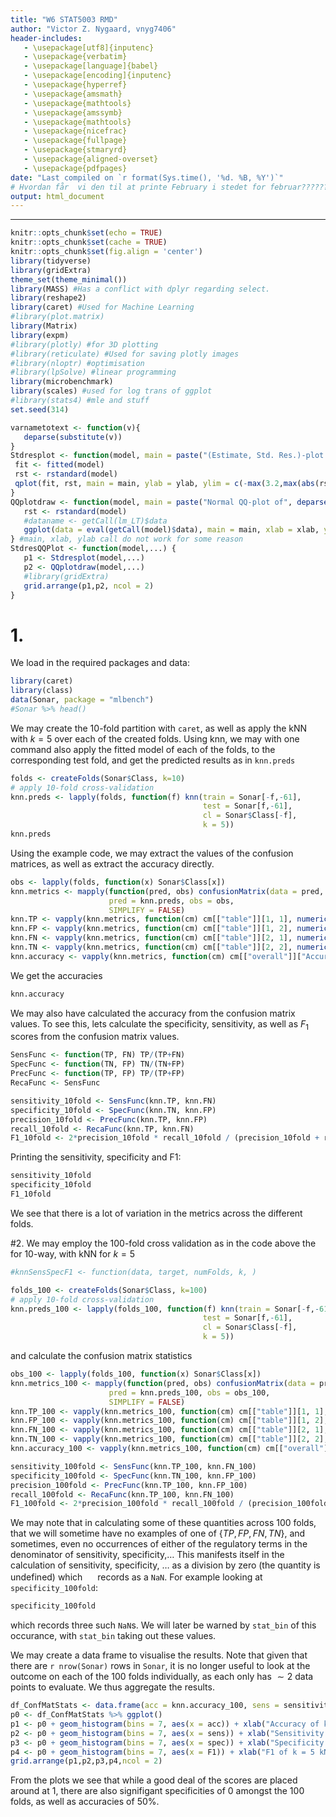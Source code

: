 ```yaml
---
title: "W6 STAT5003 RMD"
author: "Victor Z. Nygaard, vnyg7406"
header-includes:
   - \usepackage[utf8]{inputenc}
   - \usepackage{verbatim}
   - \usepackage[language]{babel}
   - \usepackage[encoding]{inputenc}
   - \usepackage{hyperref}
   - \usepackage{amsmath}
   - \usepackage{mathtools}
   - \usepackage{amssymb}
   - \usepackage{mathtools}
   - \usepackage{nicefrac}
   - \usepackage{fullpage}
   - \usepackage{stmaryrd}
   - \usepackage{aligned-overset}
   - \usepackage{pdfpages}
date: "Last compiled on `r format(Sys.time(), '%d. %B, %Y')`"
# Hvordan får  vi den til at printe February i stedet for februar??????
output: html_document
---
```


------------------------------------------------------------------------

```{=html}
<!-- RMD tips:
1. CTRL+SHIFT+C RMD-comments-out the selected lines, with in a standard HTML comment-out format. 

2. CTRL+ALT+I inserts a new r codechunck

3. Pressing CTRL+SHIFT+ENTER when over a code chunck gives you a preview of the results of the chunck

4. CTRL+SHIFT+K gives you a preview of the entire resulting HTML file.

5. Note the different results of '#HS 1' and 
'# HS 1' (without the '') in the output

6. It is possible to compile regular R-scripts into Rmd files - this is done by pressing CTRL+SHIFT+K while attending any R-script. <<<- Though this apparently doesn't work for HS Problems.R for some reason!?!?!? ->>>

7. Selective use of the echo=c(...) option within code chuncks allows assignment of a variable, to show the assignment in the knitted document, and showing the value of the assignment seamlessly as well - see HS2.3

8. It is possible to include results of R-analysis such as summary statistics in LaTeX-equations in RMD, see HS2.3

9. Adding fig.align="center" to a code chunk centers any figures generated by the chunck.

9.1 note that properties of codechunks seem casesensitive; fig.align="center" centers a figure, but fig.align="Center" (with capital C) doesn't

10. A new subtitle needs a blank line before itself: 
'works:

#### HS 7
'

'doesn't:
blablabla
#### HS 7
'

'doesn't either:
<!-- blablabla ->
#### HS 7
'
11. Pressing F7 when marking, or hovering over a word will spellcheck the word

12. CTRL + - (minus) zooms out, CTRL + + (plus) zooms in

13. CTRL + D Deletes the current line, or current selection of lines

14. THE FOLLOWING SOURCE EDITOR FOLDING METHODS:
14.1 Collapse current fold: ALT + L
14.1.1: Expand current fold: SHIFT + ALT + L
14.2 Collapse "all" subfolds: ALT + O <- !?!! Note that this leaves a small letter 'o' in the text !!?!
14.2.1 Expand "all" subfolds: SHIFT + ALT + O
14.3 Collapse all other folds: ALT + 0 (zero)

15. SHIFT + ALT + J allows you to jump to specific parts of the document

16. Writing a new line with '...' will cause all previous output to be hidden in the knittet document

17. Writing (q<-5) around R code, will both assign and print the code upon assignment 

18. Note that 'attach' only has the scope of the current R-chunck.

19. One way to get pdf printout is to compile a html-printout, and then, in-browser, 'print' the HTML page as a pdf.

20. CTRL + SHIFT + M gives the pipe operator.

21. Pressing CTRL + F3 searches on the selected word.

22. CTRL

23. ALT + SHIFT + DOWN copies a line to below.
-->
```
<!-- ---?--- How do I create a closeable Rmd section, such that I do not have to scroll through the LaTeX commands each time? - !!! Can be done with '-----' through this also creates a line in the knittet document. -->

<!-- How do I publish and share the HTML as a viewable (and linkable) website - this can be done through github? -->

<!-- How can I share R markdown files such that multiple people can edit them at the same time? -->

<!-- Do we need parindent controls as in LaTeX? -->

<!-- Use of the cache function to reduce recompile times -->

<!-- How to close current subsection with a keyboard shortcut? How to close subsubsections,...? - !!!See RMD tip 14!!! -->

<!-- Chunk naming? -->

<!-- How to define variables such that they have scope within their own ## segment? -->

<!-- How do I delete all non-needed variables for each new section in R??? -->

<!-- LaTeX commands -->

\newcommand{\C}{\mathbb{C}}

<!--- Komplekse tal --->

\newcommand{\R}{\mathbb{R}}

<!--- Reelle tal--->

\newcommand{\Q}{\mathbb{Q}}

<!---Rationelle tal--->

\newcommand{\Z}{\mathbb{Z}}

<!---Hele tal--->

\newcommand{\N}{\mathbb{N}}

<!---Naturlige tal--->

\newcommand{\E}{\mathbb{E}}

<!---mean--->

\newcommand{\F}{\mathbb{F}}

<!---Baggrundsrum sigma-alg--->

\newcommand{\B}{\mathbb{B}}

<!---Borel sigma--->

\newcommand{\K}{\mathbb{K}}

<!---Generel field--->

\newcommand{\RB}{\overline{\R}}

<!---Udvidede reelle tal--->

\newcommand{\ms}[1]{\mathscr{#1}}
\newcommand{\mc}[1]{\mathcal{#1}}
\newcommand{\BR}{\mathcal{B}\left(\R\right)}

<!---Borel på Reelle tal -->

\newcommand{\BRB}{\mathcal{B}\left(\RB\right))}

<!---Borel på udvidede reelle tal -->


\newcommand{\mf}[1]{\mathfrak{#1}} 
\newcommand{\mcG}[2]{\mathcal{#1}^1(#2)} 
\newcommand{\mcGG}[4]{\mathcal{#1}_{#3}^{#2}(#4)}
\newcommand{\GMR}{\left(X,\ms{A},\mu\right)}

<!---Generelt målrum -->

\newcommand{\PBS}{\lrp{\Omega,\F, P}}

<!--- Probability background space -->

\newcommand{\RMR}{\left(\R,\BR, \lambda\right)}

<!---Reelt målrum, m. Borel, og lebesgue mål. -->

<!---L_p spaces on [0,1] with m -->


\newcommand{\Lp}[1]{L_{#1}\lrp{\lrs{0,1},m}} 
\newcommand{\mclxy}{\mc{L}\lrp{X,Y}}
<!---Bounded linear functionals from X to Y -->

\newcommand{\mckxy}{\mc{K}\lrp{X,Y}}

<!---Compact Bounded linear functionals from X to Y -->

\newcommand{\mssr}{\ms{S}(\R)}

<!---The Schwartz space on $\R$ -->

<!---Arrows -->

\newcommand{\ra}{\rightarrow}

<!---Konvergens pil højre -->

\newcommand{\nra}{\nrightarrow}

<!---ikke Konvergens pil højre -->

\newcommand{\la}{\leftarrow}

<!---Konv pil venstre -->

\newcommand{\nla}{\nleftarrow}

<!---ikke Konvergens pil venstre -->

\newcommand{\lra}{\leftrightarrow}

<!---højre venstre pil -->

\newcommand{\nlra}{\nleftrightarrow}

<!---ikke højre venstre pil -->

\newcommand{\hra}{\hookrightarrow}

<!---Injektiv  pil højre -->

\newcommand{\Ra}{\Rightarrow}

<!---Implikations pil højre -->

\newcommand{\Lra}{\Leftrightarrow}

<!---Bi-implikations pil -->

\newcommand{\Uda}{\Updownarrow}

<!---Bi-implikations pil (op og ned) -->

\newcommand{\Da}{\Downarrow}

<!---implikations pil (ned) -->

\newcommand{\rhpu}{\rightharpoonup}

<!---Weak convergence in Hilbert spaces -->

<!-- LHS & RHS calculations -->

\newcommand{\swel}{\overset{\swarrow}{=}}

<!---Continue calculation on left hand side with equality -->

\newcommand{\sweq}{\overset{\swarrow}{\equiv}}

<!---Continue calculation on left hand side with equivalence -->

\newcommand{\seel}{\overset{\searrow}{=}}

<!---Continue calculation on right hand side with equality -->

\newcommand{\seeq}{\overset{\searrow}{\equiv}}

<!---Continue calculation on right hand side with equivalence -->

\newcommand{\inse}{\overset{\cdot}{=}}

<!--- Insert values in calculation -->

\newcommand{\eqd}{\overset{d.}{=}}

\newcommand{\PMX}{\mc{P}\left(X\right)}

<!---Potensmængde af X -->

\newcommand{\comp}{\mathsf{c}}

<!---Set compliment -->

\newcommand{\sm}{\setminus}

<!---mængdedifferens -->

<!--- Parenteser --->

\newcommand{\lrp}[1]{\mathopen{}\left({#1}\right)\mathclose{}}

<!-- \left("STUFF"\right) -->

\newcommand{\lrc}[1]{\mathopen{}\left\{{#1}\right\}\mathclose{}}

<!-- \left\{"STUFF"\right\} -->

\newcommand{\lrs}[1]{\mathopen{}\left[{#1}\right]\mathclose{}}

<!-- \left["STUFF"\right] -->

\newcommand{\lrb}[1]{\mathopen{}\left|{#1}\right|\mathclose{}}

<!-- \left|"STUFF"\right| -->

\newcommand{\inner}[2]{\mathopen{}\left\langle #1, #2 \right\rangle\mathclose{}}

<!-- <\left"STUFF1","STUFF2"\right> -->

\newcommand{\norm}[1]{\mathopen{}\left\lVert#1\right\rVert\mathclose{}}

<!-- \left||"STUFF"\right|| -->

\newcommand{\floor}[1]{\lfloor #1 \rfloor}

<!---Floor function --->

\newcommand{\ceil}[1]{\lceil #1 \rceil}

<!---ceil --->

\newcommand{\FFou}[1]{\mc{F}(#1)}

<!---Fourier Transform notation 1 --->

\newcommand{\Fou}[1]{\widehat{#1}}

<!---Fourier Transform notation 2 --->

<!--- Farver --->

\newcommand{\blue}[1]{\textcolor{blue}{{#1}}}

<!--- Turning text blue --->

\newcommand{\red}[1]{\textcolor{red}{{#1}}}

<!--- Turning text red --->

\newcommand{\green}[1]{\textcolor{green}{{#1}}}

<!--- Turning text green --->

\newcommand{\purple}[1]{\textcolor{purple}{{#1}}}

<!--- Turning text purple --->

\newcommand{\cyan}[1]{\textcolor{cyan}{{#1}}}

<!--- Turning text cyan --->

\newcommand{\orange}[1]{\textcolor{orange}{{#1}}}

<!--- Turning text orange --->

<!--- Oversetting bold accents --->


\newcommand{\boldhat}[1]{\mathbf{\hat{\text{$#1$}}}}
\newcommand{\boldbar}[1]{\mathbf{\bar{\text{$#1$}}}}
\newcommand{\boldtilde}[1]{\mathbf{\tilde{\text{$#1$}}}}
\newcommand{\boldcheck}[1]{\mathbf{\check{\text{$#1$}}}}
\newcommand{\indep}{\perp \!\!\! \perp}

<!---independence --->

\newcommand{\colvec}[1]{\begin{pmatrix}{#1}\end{pmatrix}}

<!-- Begin column vector - Doesn't seem to work with non-column vectors...-->

\newcommand{\nd}[2]{\mc{N}\lrp{{#1},{#2}}}

<!-- Normal distribution -->

\newcommand{\dnd}[2]{\sim\mc{N}\lrp{{#1},{#2}}}

<!-- Distributed as Normal distribution -->

\newcommand{\wnd}[3]{\frac{1}{\sqrt{2\pi\cdot {#3}}}e^{-\frac{1}{2}\frac{\lrp{{#1}-{#2}}^2}{{#3}}}}

<!-- With normal density (prob = #1, mean = #2, variance = #3 -->

\newcommand{\wpd}[2]{\frac{{#2}^{{#1}}\cdot e^{-{#2}}}{{#1}\!}}

<!-- With poisson density (prob = #1, mean = #2 -->

\newcommand{\ep}{\varepsilon}

<!-- \newcommand{\Rlogo}{![](R_logo.png){#id .class width=auto height=16px} } <!-- R logo implemented in text -->

<!-- Image insertion alla LaTeX doesn't seem to work too well..., but inserting the above gives the desired effect. -->

<!--???? \declareMathOperator{\SE}{SE} DOESN'T REALLY SEEM TO WORK????-->

<!-- #librar(reshape2) -->

<!-- #librar(lattice) -->

<!-- #librar(hebin) -->

<!-- #librar(xtable) -->

<!-- #librar(splines) -->

<!-- #librar(survival) -->

<!-- #librar(grid) -->

<!-- #librar(lpSolve) -->

<!-- #librar(unit) -->

<!-- #librar(MASS) #NOTE THAT MASS CAN CAUSE CONFLICTS WITH DPLYR OVER SELECT-FUNCTION -->




<!-- # !!!dplyr::select(indNoNA, where(is.numeric)) -->
<!-- indNoNA <- indians %>% drop_na() %>% mutate(across(c(pregnant:insulin,age), as.integer)) -->
<!-- install.packages("ggrepel") -->
<!-- !!! ```{r} -->
<!-- gdf <- -->
<!--   tibble(g = c(1, 1, 2, 3), v1 = 10:13, v2 = 20:23) %>% -->
<!--   group_by(g) -->
<!-- gdf -->

<!-- set.seed(1) -->

<!-- # Outside: 1 normal variate -->
<!-- n <- rnorm(1) -->
<!-- n -->
<!-- gdf %>% mutate(across(v1:v2, ~ .x + n)) -->
<!-- ``` -->

<!-- !!! ```{r} -->
<!-- ? family -->
<!-- ``` -->

<!-- !!! # ```{r} -->
<!-- # ifelse -->
<!-- # ``` -->

<!-- # ```{r} -->
<!-- # df <- df %>% -->
<!-- #   mutate(n = row_number()) %>% #create row number if you dont have one -->
<!-- #   select(n, everything()) # put 'n' at the front of the dataset -->
<!-- # train <- df %>% -->
<!-- #   group_by(var1, var2) %>% #any number of variables you wish to partition by proportionally -->
<!-- #   sample_frac(.7) # '.7' is the proportion of the original df you wish to sample -->
<!-- # test <- anti_join(df, train) # creates test dataframe with those observations not in 'train.' -->
<!-- # ``` -->


<!-- ```{r} -->
<!-- RColorBrewer::brewer.pal(10, "Set1") #but then try with 9 -->
<!-- ``` -->

```r
knitr::opts_chunk$set(echo = TRUE)
knitr::opts_chunk$set(cache = TRUE)
knitr::opts_chunk$set(fig.align = 'center')
library(tidyverse)
library(gridExtra)
theme_set(theme_minimal())
library(MASS) #Has a conflict with dplyr regarding select.
library(reshape2)
library(caret) #Used for Machine Learning
#library(plot.matrix) 
library(Matrix)
library(expm)
#library(plotly) #for 3D plotting
#library(reticulate) #Used for saving plotly images
#library(nloptr) #optimisation
#library(lpSolve) #linear programming
library(microbenchmark)
library(scales) #used for log trans of ggplot
#library(stats4) #mle and stuff
set.seed(314)

varnametotext <- function(v){
   deparse(substitute(v))
}
Stdresplot <- function(model, main = paste("(Estimate, Std. Res.)-plot of", deparse(substitute(model))), ylab ="Standardized residuals", ...) {
 fit <- fitted(model)
 rst <- rstandard(model)
 qplot(fit, rst, main = main, ylab = ylab, ylim = c(-max(3.2,max(abs(rst))), max(3.2,max(abs(rst)))) )+geom_hline(yintercept = 0) #Largest symmetric interval (around 0) of (-3.2,3.2) or (-largest absolute rst, largest absolute rst)
}
QQplotdraw <- function(model, main = paste("Normal QQ-plot of", deparse(substitute(model))), xlab = "Theoretical Quantiles", ylab ="Sample Quantiles", ...) {
   rst <- rstandard(model)
   #dataname <- getCall(lm_LT)$data
   ggplot(data = eval(getCall(model)$data), main = main, xlab = xlab, ylab = ylab) + geom_qq() + geom_qq_line() + aes(sample = rst)
} #main, xlab, ylab call do not work for some reason
StdresQQPlot <- function(model,...) {
   p1 <- Stdresplot(model,...)
   p2 <- QQplotdraw(model,...)
   #library(gridExtra)
   grid.arrange(p1,p2, ncol = 2)
}
```


# 1.
We load in the required packages and data:
```r
library(caret)
library(class)
data(Sonar, package = "mlbench")
#Sonar %>% head()
```

We may create the 10-fold partition with `caret`, as well as apply the kNN with $k = 5$ over each of the created folds. Using knn, we may with one command also apply the fitted model of each of the folds, to the corresponding test fold, and get the predicted results as in `knn.preds`
```r
folds <- createFolds(Sonar$Class, k=10)
# apply 10-fold cross-validation
knn.preds <- lapply(folds, function(f) knn(train = Sonar[-f,-61],
                                           test = Sonar[f,-61],
                                           cl = Sonar$Class[-f],
                                           k = 5))
knn.preds
```

Using the example code, we may extract the values of the confusion matrices, as well as extract the accuracy directly.
```r
obs <- lapply(folds, function(x) Sonar$Class[x])
knn.metrics <- mapply(function(pred, obs) confusionMatrix(data = pred, reference = obs),
                      pred = knn.preds, obs = obs,
                      SIMPLIFY = FALSE)
knn.TP <- vapply(knn.metrics, function(cm) cm[["table"]][1, 1], numeric(1))
knn.FP <- vapply(knn.metrics, function(cm) cm[["table"]][1, 2], numeric(1))
knn.FN <- vapply(knn.metrics, function(cm) cm[["table"]][2, 1], numeric(1))
knn.TN <- vapply(knn.metrics, function(cm) cm[["table"]][2, 2], numeric(1))
knn.accuracy <- vapply(knn.metrics, function(cm) cm[["overall"]]["Accuracy"], numeric(1))
```

We get the accuracies
```r
knn.accuracy
```

We may also have calculated the accuracy from the confusion matrix values. To see this, lets calculate the specificity, sensitivity, as well as $F_1$ scores from the confusion matrix values.
```r
SensFunc <- function(TP, FN) TP/(TP+FN)
SpecFunc <- function(TN, FP) TN/(TN+FP)
PrecFunc <- function(TP, FP) TP/(TP+FP)
RecaFunc <- SensFunc

sensitivity_10fold <- SensFunc(knn.TP, knn.FN)
specificity_10fold <- SpecFunc(knn.TN, knn.FP)
precision_10fold <- PrecFunc(knn.TP, knn.FP)
recall_10fold <- RecaFunc(knn.TP, knn.FN)
F1_10fold <- 2*precision_10fold * recall_10fold / (precision_10fold + recall_10fold)
```
Printing the sensitivity, specificity and F1:
```r
sensitivity_10fold
specificity_10fold
F1_10fold
```

We see that there is a lot of variation in the metrics across the different folds.

#2.
We may employ the $100$-fold cross validation as in the code above the for $10$-way, with kNN for $k = 5$
```r
#knnSensSpecF1 <- function(data, target, numFolds, k, )

folds_100 <- createFolds(Sonar$Class, k=100)
# apply 10-fold cross-validation
knn.preds_100 <- lapply(folds_100, function(f) knn(train = Sonar[-f,-61],
                                           test = Sonar[f,-61],
                                           cl = Sonar$Class[-f],
                                           k = 5))
```

and calculate the confusion matrix statistics
```r
obs_100 <- lapply(folds_100, function(x) Sonar$Class[x])
knn.metrics_100 <- mapply(function(pred, obs) confusionMatrix(data = pred, reference = obs),
                      pred = knn.preds_100, obs = obs_100,
                      SIMPLIFY = FALSE)
knn.TP_100 <- vapply(knn.metrics_100, function(cm) cm[["table"]][1, 1], numeric(1))
knn.FP_100 <- vapply(knn.metrics_100, function(cm) cm[["table"]][1, 2], numeric(1))
knn.FN_100 <- vapply(knn.metrics_100, function(cm) cm[["table"]][2, 1], numeric(1))
knn.TN_100 <- vapply(knn.metrics_100, function(cm) cm[["table"]][2, 2], numeric(1))
knn.accuracy_100 <- vapply(knn.metrics_100, function(cm) cm[["overall"]]["Accuracy"], numeric(1))

sensitivity_100fold <- SensFunc(knn.TP_100, knn.FN_100)
specificity_100fold <- SpecFunc(knn.TN_100, knn.FP_100)
precision_100fold <- PrecFunc(knn.TP_100, knn.FP_100)
recall_100fold <- RecaFunc(knn.TP_100, knn.FN_100)
F1_100fold <- 2*precision_100fold * recall_100fold / (precision_100fold + recall_100fold)
```
We may note that in calculating some of these quantities across $100$ folds, that we will sometime have no examples of one of $\lrc{TP, FP, FN, TN}$, and sometimes, even no occurrences of either of the regulatory terms in the denominator of sensitivity, specificity,...
This manifests itself in the calculation of sensitivity, specificity, ... as a division by zero (the quantity is undefined) which ![](../Data/R_logo.png){#id .class width=auto height=16px} records as a `NaN`. For example looking at `specificity_100fold`: 
```r
specificity_100fold
```
which records three such `NaN`s. We will later be warned by `stat_bin` of this occurance, with `stat_bin` taking out these values.

We may create a data frame to visualise the results. Note that given that there are `r nrow(Sonar)` rows in `Sonar`, it is no longer useful to look at the outcome on each of the $100$ folds individually, as each only has $\sim 2$ data points to evaluate. We thus aggregate the results.

```r
df_ConfMatStats <- data.frame(acc = knn.accuracy_100, sens = sensitivity_100fold, spec = specificity_100fold, F1 = F1_100fold)
p0 <- df_ConfMatStats %>% ggplot()
p1 <- p0 + geom_histogram(bins = 7, aes(x = acc)) + xlab("Accuracy of k = 5 kNN, across 100-folds of Sonar")
p2 <- p0 + geom_histogram(bins = 7, aes(x = sens)) + xlab("Sensitivity of k = 5 kNN, across 100-folds of Sonar")
p3 <- p0 + geom_histogram(bins = 7, aes(x = spec)) + xlab("Specificity of k = 5 kNN, across 100-folds of Sonar")
p4 <- p0 + geom_histogram(bins = 7, aes(x = F1)) + xlab("F1 of k = 5 kNN, across 100-folds of Sonar")
grid.arrange(p1,p2,p3,p4,ncol = 2)
```

From the plots we see that while a good deal of the scores are placed around at $1,$ there are also signifigant specificities of $0$ amongst the $100$ folds, as well as accuracies of $50\%.$





















































